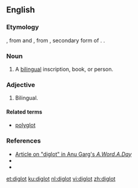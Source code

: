 ==English==

===Etymology===
{{borrowing|grc|δίγλωττις||two-tongued|lang=en}}, from {{m|grc|δίς||two}} and {{m|grc|γλωττίς}}, from {{m|grc|γλῶττα}}, secondary form of {{m|grc|γλῶσσα||tongue, language}}. {{confix|di|glot|lang=en}}.

===Noun===
{{en-noun}}

# A [[bilingual]] inscription, book, or person.

===Adjective===
{{en-adj|-}}

# Bilingual.

====Related terms====
* [[polyglot]]

===References===
* [http://wordsmith.org/words/diglot.html Article on "diglot" in Anu Garg's ''A.Word.A.Day'']
* {{R:SAOB online|glottis}}
* {{R:SAOB online|glosa}}

[[et:diglot]]
[[ku:diglot]]
[[nl:diglot]]
[[vi:diglot]]
[[zh:diglot]]